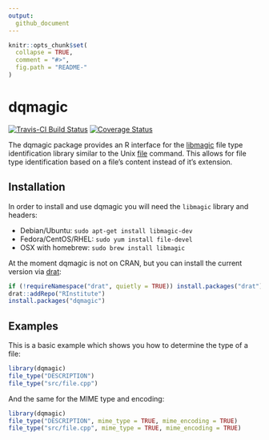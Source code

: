```yaml
---
output:
  github_document
---
```


<!-- README.md is generated from README.Rmd. Please edit that file -->

```r
knitr::opts_chunk$set(
  collapse = TRUE,
  comment = "#>",
  fig.path = "README-"
)
```

# dqmagic

[![Travis-CI Build Status](https://travis-ci.org/RInstitute/dqmagic.svg?branch=master)](https://travis-ci.org/RInstitute/dqmagic)
[![Coverage Status](https://img.shields.io/codecov/c/github/RInstitute/dqmagic/master.svg)](https://codecov.io/github/RInstitute/dqmagic?branch=master)

The dqmagic package provides an R interface for the [libmagic](https://linux.die.net/man/3/libmagic)
file type identification library similar to the Unix [file](https://linux.die.net/man/1/file)
command. This allows for file type identification based on a file's content instead of it's extension.

## Installation

In order to install and use dqmagic you will need the `libmagic` library and headers:

* Debian/Ubuntu: `sudo apt-get install libmagic-dev`
* Fedora/CentOS/RHEL: `sudo yum install file-devel`
* OSX with homebrew: `sudo brew install libmagic`

At the moment dqmagic is not on CRAN, but you can install the current version
via [drat](https://cran.r-project.org/package=drat):

```r
if (!requireNamespace("drat", quietly = TRUE)) install.packages("drat")
drat::addRepo("RInstitute")
install.packages("dqmagic")
```

## Examples

This is a basic example which shows you how to determine the type of a file:

```r
library(dqmagic)
file_type("DESCRIPTION")
file_type("src/file.cpp")
```

And the same for the MIME type and encoding:

```r
library(dqmagic)
file_type("DESCRIPTION", mime_type = TRUE, mime_encoding = TRUE)
file_type("src/file.cpp", mime_type = TRUE, mime_encoding = TRUE)
```
